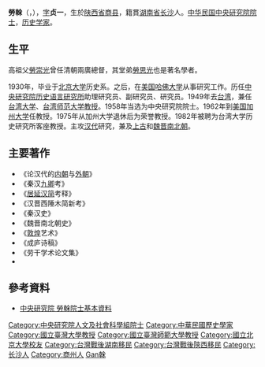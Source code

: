 {{Infobox person
| name = 勞榦
| image name = 
| width = 
| now = 
| period = 
| Sex =男
| different name =
| Native place =[[湖南|湖南]][[长沙|长沙]]
| date of birth = {{birth date|1907|1|13}}
| place of birth = {{QING|陕西省}}[[西安府|西安府]][[商县|商县]]
| date of death = {{death date and age|2003|8|30|1907|1|13}}
| place of death = {{USA}}
| nationality = {{ROC}}
| spouse = 
| research =[[秦漢史|秦漢史]]、[[簡牘學|簡牘學]]、[[魏晉南北朝史|魏晉南北朝史]]
| alma mater = 
| final dgree = 
| past = [[加州大学|加州大学]]教授<br>[[台湾大学|台湾大学]]歷史系教授<br>[[中央研究院|中央研究院]][[历史语言研究所|历史语言研究所]]研究员<br>[[中央研究院院士|中央研究院院士]]
| work =[[居延汉简|居延汉简]]考释、秦汉[[九卿|九卿]]考
| prize =
}}
'''勞榦'''（{{lang-en|'''Kan Lao'''}}，{{bd|1907年|1月13日|2003年|8月30日|catIdx=Lao勞}}），[[表字|字]]'''贞一'''，生於[[陕西省|陕西省]][[商县|商县]]，籍貫[[湖南省|湖南省]][[长沙|长沙]]人。[[中华民国|中华民国]][[中央研究院|中央研究院]][[院士|院士]]，[[历史学家|历史学家]]。

==生平==
高祖父[[勞崇光|勞崇光]]曾任清朝兩廣總督，其堂弟[[勞思光|勞思光]]也是著名學者。

1930年，毕业于[[北京大学|北京大学]]历史系。之后，在[[美国|美国]][[哈佛大学|哈佛大学]]从事研究工作。历任[[中央研究院|中央研究院]][[历史语言研究所|历史语言研究所]]助理研究员、副研究员、研究员。1949年去[[台湾|台湾]]，兼任[[台湾大学|台湾大学]]、[[台湾师范大学|台湾师范大学]][[教授|教授]]。1958年当选为中央研究院院士。1962年到[[美国|美国]][[加州大学|加州大学]]任教授。1975年从加州大学退休后为荣誉教授。1982年被聘为台湾大学历史研究所客座教授。主攻[[汉代|汉代]]研究，兼及[[上古|上古]]和[[魏晋南北朝|魏晋南北朝]]。
==主要著作==
*《论汉代的[[内朝|内朝]]与[[外朝|外朝]]》
*《秦汉[[九卿|九卿]]考》
*《[[居延汉简|居延汉简]]考释》
*《汉晋西陲木简新考》
*《秦汉史》
*《魏晋南北朝史》
*《[[敦煌|敦煌]]艺术》
*《成庐诗稿》
*《劳干学术论文集》
*{{cite book|title=《古代中國的歷史與文化》|publisher=聯經|location=台北|date=2006-07-31|ISBN=9570830085}}

==參考資料==
*[https://academicians.sinica.edu.tw/index.php?r=academician-n%2Fshow&id=326 中央研究院 勞榦院士基本資料]

{{中央研究院第二届院士}}
{{DEFAULTSORT:Lao勞}}
[[Category:中央研究院人文及社會科學組院士|Category:中央研究院人文及社會科學組院士]]
[[Category:中華民國歷史學家|Category:中華民國歷史學家]]
[[Category:國立臺灣大學教授|Category:國立臺灣大學教授]]
[[Category:國立臺灣師範大學教授|Category:國立臺灣師範大學教授]]
[[Category:國立北京大學校友|Category:國立北京大學校友]]
[[Category:台灣戰後湖南移民|Category:台灣戰後湖南移民]]
[[Category:台灣戰後陝西移民|Category:台灣戰後陝西移民]]
[[Category:长沙人|Category:长沙人]]
[[Category:商州人|Category:商州人]]
[[Category:勞姓|Gan榦]]